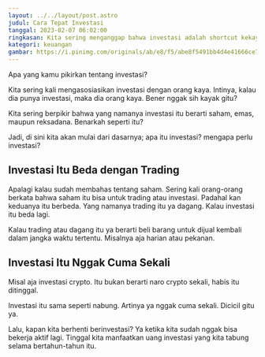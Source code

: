 ```yaml
---
layout: ../../layout/post.astro
judul: Cara Tepat Investasi
tanggal: 2023-02-07 06:02:00
ringkasan: Kita sering menganggap bahwa investasi adalah shortcut kekayaan. Benarkah?
kategori: keuangan
gambar: https://i.pinimg.com/originals/ab/e8/f5/abe8f5491bb4d4e41666ce71f413ec4b.png
---
```


Apa yang kamu pikirkan tentang investasi?

Kita sering kali mengasosiasikan investasi dengan orang kaya. Intinya, kalau dia punya investasi, maka dia orang kaya. Bener nggak sih kayak gitu?

Kita sering berpikir bahwa yang namanya investasi itu berarti saham, emas, maupun reksadana. Benarkah seperti itu?

Jadi, di sini kita akan mulai dari dasarnya; apa itu investasi? mengapa perlu investasi?

## Investasi Itu Beda dengan Trading

Apalagi kalau sudah membahas tentang saham. Sering kali orang-orang berkata bahwa saham itu bisa untuk trading atau investasi. Padahal kan keduanya itu berbeda. Yang namanya trading itu ya dagang. Kalau investasi itu beda lagi.

Kalau trading atau dagang itu ya berarti beli barang untuk dijual kembali dalam jangka waktu tertentu. Misalnya aja harian atau pekanan.

## Investasi Itu Nggak Cuma Sekali

Misal aja investasi crypto. Itu bukan berarti naro crypto sekali, habis itu ditinggal.

Investasi itu sama seperti nabung. Artinya ya nggak cuma sekali. Dicicil gitu ya.

Lalu, kapan kita berhenti berinvestasi? Ya ketika kita sudah nggak bisa bekerja aktif lagi. Tinggal kita manfaatkan uang investasi yang kita tabung selama bertahun-tahun itu.
